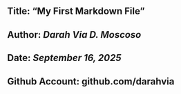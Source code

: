 ## **Title: "My First Markdown File"**
## **Author: *Darah Via D. Moscoso***
## **Date: *September 16, 2025***
## Github Account: github.com/darahvia

